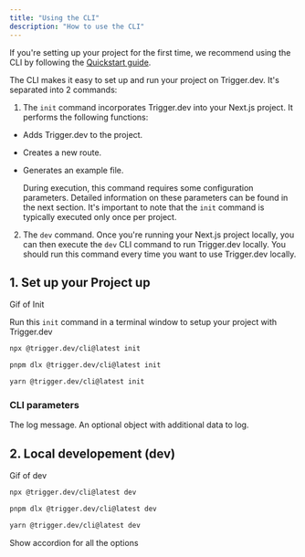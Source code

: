 ```yaml
---
title: "Using the CLI"
description: "How to use the CLI"
---
```


If you're setting up your project for the first time, we recommend using the CLI by following the [Quickstart guide](/documentation/quickstart).

The CLI makes it easy to set up and run your project on Trigger.dev. It's separated into 2 commands:

1. The `init` command incorporates Trigger.dev into your Next.js project. It performs the following functions:

- Adds Trigger.dev to the project.
- Creates a new route.
- Generates an example file.

  During execution, this command requires some configuration parameters. Detailed information on these parameters can be found in the next section. It's important to note that the `init` command is typically executed only once per project.

2. The `dev` command. Once you're running your Next.js project locally, you can then execute the `dev` CLI command to run Trigger.dev locally. You should run this command every time you want to use Trigger.dev locally.

## 1. Set up your Project up

Gif of Init

Run this `init` command in a terminal window to setup your project with Trigger.dev

<CodeGroup>

```bash npm
npx @trigger.dev/cli@latest init
```

```bash pnpm
pnpm dlx @trigger.dev/cli@latest init
```

```bash yarn
yarn @trigger.dev/cli@latest init
```

</CodeGroup>

### CLI parameters

<ResponseField name="message" type="string" required>
  The log message.
</ResponseField>
<ResponseField name="properties" type="object">
  An optional object with additional data to log.
</ResponseField>

## 2. Local developement (dev)

Gif of dev

<CodeGroup>

```bash npm
npx @trigger.dev/cli@latest dev
```

```bash pnpm
pnpm dlx @trigger.dev/cli@latest dev
```

```bash yarn
yarn @trigger.dev/cli@latest dev
```

</CodeGroup>

Show accordion for all the options

